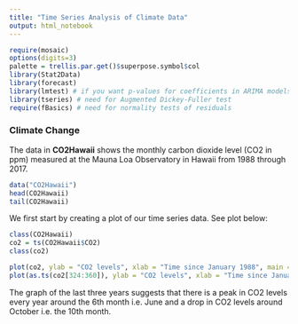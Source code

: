 ```yaml
---
title: "Time Series Analysis of Climate Data"
output: html_notebook
---
```


```r
require(mosaic)
options(digits=3)
palette = trellis.par.get()$superpose.symbol$col
library(Stat2Data)
library(forecast)
library(lmtest) # if you want p-values for coefficients in ARIMA models
library(tseries) # need for Augmented Dickey-Fuller test
require(fBasics) # need for normality tests of residuals


```

### Climate Change

The data in **CO2Hawaii** shows the monthly carbon dioxide level (CO2 in ppm) measured at the Mauna Loa Observatory in Hawaii from 1988 through 2017. 

```r
data("CO2Hawaii")
head(CO2Hawaii)
tail(CO2Hawaii)
```

We first start by creating a plot of our time series data. See plot below:
```r
class(CO2Hawaii)
co2 = ts(CO2Hawaii$CO2)
class(co2)
```

```r
plot(co2, ylab = "CO2 levels", xlab = "Time since January 1988", main = "CO2 Levels", col = "blue")
plot(as.ts(co2[324:360]), ylab = "CO2 levels", xlab = "Time since January 2015", main = "CO2 levels over the last 3 years in Hawaii", col = "blue")
```

The graph of the last three years suggests that there is a peak in CO2 levels every year around the 6th month i.e. June and a drop in CO2 levels around October i.e. the 10th month.

























